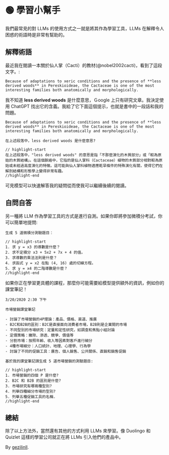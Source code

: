
# 🟢 學習小幫手

我們最常見的對 LLMs 的使用方式之一就是將其作為學習工具，LLMs 在解釋令人困惑的術語時是非常有幫助的。

## 解釋術語

最近我在閱讀一本關於仙人掌（Cacti）的教材(@nobel2002cacti)，看到了這段文字。:

```text
Because of adaptations to xeric conditions and the presence of **less derived woods** in Pereskioideae, the Cactaceae is one of the most interesting families both anatomically and morphologically.
```

我不知道 **less derived woods** 是什麼意思，Ｇoogle 上只有研究文章。我決定使用 ChatGPT 找出它的含義。我給了它下面這個提示，也就是書中的一段話和我的問題。

```text
Because of adaptations to xeric conditions and the presence of **less derived woods** in Pereskioideae, the Cactaceae is one of the most interesting families both anatomically and morphologically.

在上述段落中，less derived woods 是什麼意思?

// highlight-start
在上述段落中，"less derived woods" 的意思是指「不那麼演化的木質部分」或「較為原始的木質結構」。在這個脈絡中，它指的是仙人掌科（Cactaceae）植物的木質部分相對較為原始或未經過高度演化的特徵。這可能與仙人掌科植物適應乾旱條件的特殊演化有關，使得它們在解剖結構和形態學上變得非常有趣。
//highlight-end
```

可見模型可以快速解答我的疑問從而使我可以繼續後續的閱讀。

## 自問自答

另一種將 LLM 作為學習工具的方式是進行自測。如果你即將參加微積分考試，你可以簡單地提問:

```text
生成 5 道微積分測驗題目：

// highlight-start
1. 求 y = x3 的導數是什麼？
2. 求不定積分 x3 + 5x2 + 7x + 4 的值。
3. 求導數的乘法法則是什麼？
4. 求函式 y = x2 在點 (4, 16) 處的切線方程。
5. 求 y = x4 的二階導數是什麼？
//highlight-end
```

如果你正在學習更具體的課程，那麼你可能需要給模型提供額外的資訊，例如你的課堂筆記！

```text
3/20/2020 2:30 下午

市場營銷課堂筆記

- 討論了市場營銷的4P理論：產品、價格、渠道、推廣
- B2C和B2B的區別：B2C是直接面向消費者市場，B2B則是企業間的市場
- 不同型別的市場研究：定量和定性研究，如調查和焦點小組討論
- 定價策略：撇除、滲透、競爭、價值等
- 分割市場：按照年齡、收入等因素對客戶進行細分
- 4種市場細分：人口統計、地理、心理學、行為學
- 討論了不同的促銷工具：廣告、個人銷售、公共關係、直銷和銷售促銷

基於我的課堂筆記請生成 5 道市場營銷的測驗題目:

// highlight-start
1. 市場營銷的四個 P 是什麼?
2. B2C 和 B2B 的區別是什麼?
3. 市場研究有哪兩種型別?
4. 列舉四種細分市場的型別?
5. 列舉五種促銷工具的名稱.
//highlight-end
```

## 總結

除了以上方法外，當然還有其他的方式利用 LLMs 來學習。像 Duolingo 和 Quizlet 這樣的學習公司就正在將 LLMs 引入他們的產品中。

By [gezilinll](https://github.com/gezilinll).

